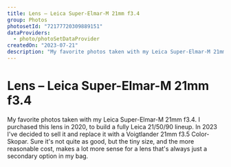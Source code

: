 ```yaml
---
title: Lens – Leica Super-Elmar-M 21mm f3.4
group: Photos
photosetId: "72177720309889151"
dataProviders:
  - photo/photoSetDataProvider
createdOn: "2023-07-21"
description: "My favorite photos taken with my Leica Super-Elmar-M 21mm."
---
```



# Lens – Leica Super-Elmar-M 21mm f3.4

My favorite photos taken with my Leica Super-Elmar-M 21mm f3.4. I purchased this lens in 2020, to build a fully Leica 21/50/90 lineup. In 2023 I've decided to sell it and replace it with a Voigtlander 21mm f3.5 Color-Skopar. Sure it's not quite as good, but the tiny size, and the more reasonable cost, makes a lot more sense for a lens that's always just a secondary option in my bag.

<PhotoSet />
